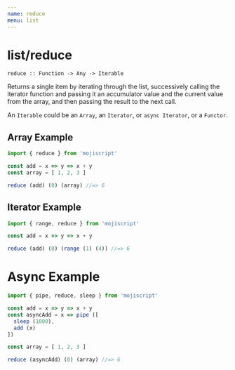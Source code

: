 ```yaml
---
name: reduce
menu: list
---
```


# list/reduce

`reduce :: Function -> Any -> Iterable`

Returns a single item by iterating through the list, successively calling the iterator function and passing it an accumulator value and the current value from the array, and then passing the result to the next call.

An `Iterable` could be an `Array`, an `Iterator`, or `async Iterator`, or a `Functor`.

## Array Example

```javascript
import { reduce } from 'mojiscript'

const add = x => y => x + y
const array = [ 1, 2, 3 ]

reduce (add) (0) (array) //=> 6
```

## Iterator Example

```javascript
import { range, reduce } from 'mojiscript'

const add = x => y => x + y

reduce (add) (0) (range (1) (4)) //=> 6
```

# Async Example

```javascript
import { pipe, reduce, sleep } from 'mojiscript'

const add = x => y => x + y
const asyncAdd = x => pipe ([
  sleep (1000),
  add (x)
])

const array = [ 1, 2, 3 ]

reduce (asyncAdd) (0) (array) //=> 6
```
